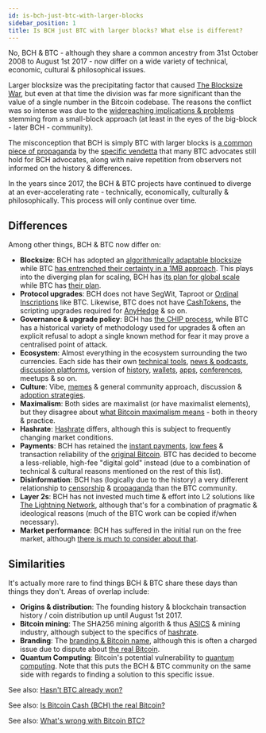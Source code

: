 ```yaml
---
id: is-bch-just-btc-with-larger-blocks
sidebar_position: 1
title: Is BCH just BTC with larger blocks? What else is different?
---
```



No, BCH & BTC - although they share a common ancestry from 31st October 2008 to August 1st 2017 - now differ on a wide variety of technical, economic, cultural & philosophical issues.

Larger blocksize was the precipitating factor that caused [The Blocksize War](/start#episode-8-of-10-bitcoin-cash), but even at that time the division was far more significant than the value of a single number in the Bitcoin codebase. The reasons the conflict was so intense was due to the [widereaching implications & problems](/faqs/BCH-vs-BTC/whats-wrong-with-bitcoin-btc) stemming from a small-block approach (at least in the eyes of the big-block - later BCH - community).

The misconception that BCH is simply BTC with larger blocks is [a common piece of propaganda](/faqs/BCH-vs-BTC/why-is-there-so-much-propaganda-in-btc) by the [specific vendetta](/faqs/BCH-vs-BTC/why-do-btc-coiners-have-such-a-specific-vendetta-against-bch) that many BTC advocates still hold for BCH advocates, along with naive repetition from observers not informed on the history & differences.

In the years since 2017, the BCH & BTC projects have continued to diverge at an ever-accelerating rate - technically, economically, culturally & philosophically. This process will only continue over time.

## Differences

Among other things, BCH & BTC now differ on:

- **Blocksize**: BCH has adopted an [algorithmically adaptable blocksize](/faqs/BCH/what-is-the-maximum-bch-blocksize) while BTC [has entrenched their certainty in a 1MB approach](/faqs/BCH-vs-BTC/what-if-btc-raises-block-size). This plays into the diverging plan for scaling, BCH has [its plan for global scale](/faqs/Global-Reserve-Currency/can-BCH-technically-scale-to-global-reserve-currency) while BTC has [their plan](/faqs/BCH-vs-BTC/what-about-lightning-network).
- **Protocol upgrades**: BCH does not have SegWit, Taproot or [Ordinal Inscriptions](/faqs/BCH-vs-BTC/does-bch-have-ordinals) like BTC. Likewise, BTC does not have [CashTokens](/faqs/Tech/what-is-cashtokens), the scripting upgrades required for [AnyHedge](/faqs/Tech/what-is-anyhedge) & so on.
- **Governance & upgrade policy**: BCH has [the CHIP process](/faqs/Decentralisation/how-does-BCH-governance-work), while BTC has a historical variety of methodology used for upgrades & often an explicit refusal to adopt a single known method for fear it may prove a centralised point of attack.
- **Ecosystem**: Almost everything in the ecosystem surrounding the two currencies. Each side has their own [technical tools](/code), [news & podcasts](/recommended#news-discussions--podcasts), [discussion platforms](/recommended#discussion--community), version of [history](/recommended#history), [wallets](/recommended#wallets), [apps](/recommended#best-of), [conferences](/faqs/Events/what-happened-at-BCH-22), meetups & so on.
- **Culture**: Vibe, [memes](/faqs/Culture/whats-with-the-green-sunglasses) & general community approach, discussion & [adoption strategies](/faqs/Global-Reserve-Currency/how-will-BCH-onboard-the-entire-world).
- **Maximalism**: Both sides are maximalist (or have maximalist elements), but they disagree about [what Bitcoin maximalism means](/faqs/Culture/what-is-bitcoin-maximalism) - both in theory & practice.
- **Hashrate**: [Hashrate](/faqs/BCH-vs-BTC/is-low-hashrate-a-problem) differs, although this is subject to frequently changing market conditions.
- **Payments**: BCH has retained the [instant payments](/faqs/Tech/what-is-0-conf), [low fees](/faqs/BCH/will-bch-fees-rise) & transaction reliability of the [original Bitcoin](/faqs/BCH-vs-BTC/is-bch-the-real-bitcoin). BTC has decided to become a less-reliable, high-fee "digital gold" instead (due to a combination of technical & cultural reasons mentioned on the rest of this list).
- **Disinformation**: BCH has (logically due to the history) a very different relationship to [censorship](/faqs/BCH-vs-BTC/why-is-there-so-much-censorship-in-btc) & [propaganda](/faqs/BCH-vs-BTC/why-is-there-so-much-propaganda-in-btc) than the BTC community.
- **Layer 2s**: BCH has not invested much time & effort into L2 solutions like [The Lightning Network](/faqs/BCH-vs-BTC/what-about-lightning-network), although that's for a combination of pragmatic & ideological reasons (much of the BTC work can be copied if/when necessary).
- **Market performance**: BCH has suffered in the initial run on the free market, although [there is much to consider about that](/faqs/BCH-vs-BTC/if-bch-is-so-great-why-is-the-price-low).

## Similarities

It's actually more rare to find things BCH & BTC share these days than things they don't. Areas of overlap include:

- **Origins & distribution**: The founding history & blockchain transaction history / coin distribution up until August 1st 2017.
- **Bitcoin mining**: The SHA256 mining algorith & thus [ASICS](/faqs/Decentralisation/do-ASICs-centralise-bitcoin) & mining industry, although subject to the specifics of [hashrate](/faqs/BCH-vs-BTC/is-low-hashrate-a-problem).
- **Branding**: The [branding & Bitcoin name](/faqs/BCH/will-bitcoin-cash-rebrand), although this is often a charged issue due to dispute about [the real Bitcoin](/faqs/BCH-vs-BTC/is-bch-the-real-bitcoin).
- **Quantum Computing**: Bitcoin's potential vulnerability to [quantum computing](/faqs/Other/what-about-quantum-computing). Note that this puts the BCH & BTC community on the same side with regards to finding a solution to this specific issue.

See also: [Hasn't BTC already won?](/faqs/BCH-vs-BTC/hasnt-btc-already-won)

See also: [Is Bitcoin Cash (BCH) the real Bitcoin?](/faqs/BCH-vs-BTC/is-bch-the-real-bitcoin)

See also: [What's wrong with Bitcoin BTC?](/faqs/BCH-vs-BTC/whats-wrong-with-bitcoin-btc)
